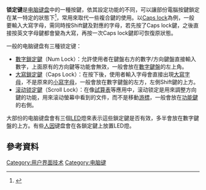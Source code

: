 {{onesource|time=2015-10-21T04:04:46+00:00}}
'''锁定键'''是[[电脑键盘|电脑键盘]]中的一種按鍵，依其設定功能的不同，可以讓部份電腦按鍵鎖定在某一特定的狀態下<ref>{{cite book|title=PCs For Dummies|author=Dan Gookin|url=http://books.google.com/books?id=HFqdM4mCRRwC&lpg=PA106&dq=%22lock%20key%22&hl=en&pg=PA105#v=onepage&q=%22lock%20key%22&f=false|access-date=2015-10-21|archive-date=2017-09-26|archive-url=https://web.archive.org/web/20170926165252/https://books.google.com/books?id=HFqdM4mCRRwC&lpg=PA106&dq=%22lock%20key%22&hl=en&pg=PA105#v=onepage&q=%22lock%20key%22&f=false|dead-url=no}}</ref>，常用來取代一些複合鍵的使用。以[[大寫鎖定|Caps lock]]為例，一般要輸入大寫字母，需同時按Shift鍵及對應的字母，若先按了Caps lock鍵，之後直接按英文字母鍵都會變為大寫，再按一次Caps lock鍵即可恢復原狀態。

一般的电脑键盘有三種锁定键：

*[[數字鎖定鍵|數字鎖定鍵]]（Num Lock）：允許使用者在鍵盤右方的數字/方向鍵盤直接輸入數字，上面原有的方向鍵等功能會無效，一般會放在[[數字鍵盤|數字鍵盤]]的左上角。
*[[大寫鎖定|大寫鎖定鍵]]（Caps Lock）：在按下後，使用者輸入字母會直接出現[[大寫字母|大寫字母]]，不是原來的[[小寫字母|小寫字母]]，一般會放在數字鍵盤的左方，左側Shift鍵的上方。
*[[滚动锁定|滚动锁定鍵]]（Scroll Lock）：在像[[試算表|試算表]]等應用中，滚动锁定是用來調整方向鍵的功能，用來滚动螢幕中看到的文件，而不是移動[[游標|游標]]，一般會放在[[功能鍵|功能鍵]]的右側。

大部份的电脑键盘會有三個[[LED|LED]]燈來表示這些鎖定鍵是否有效，多半會放在數字鍵盤的上方。有些[[人因工程学|人因]]键盘會在各鎖定鍵上放置LED燈。<!--Some brands of keyboards have a ''function mode'' key (also called ''F mode'' or ''Office Lock''), and may replace the scroll lock indicator with an office lock indicator.  Office Lock, when enabled, will enable alternate functions of the [[function_keys|function keys]], meant for use with various [[word_processing|word processing]] or email programs.-->

==參考資料==
{{reflist}}

{{電腦小作品}}

{{鍵盤}}
{{电脑键盘的键}}

[[Category:用户界面技术|Category:用户界面技术]]
[[Category:电脑键|Category:电脑键]]